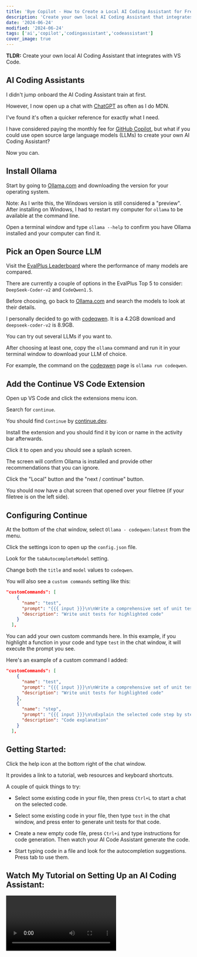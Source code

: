 ---
title: 'Bye Copilot - How to Create a Local AI Coding Assistant for Free'
description: 'Create your own local AI Coding Assistant that integrates with VS Code.'
date: '2024-06-24'
modified: '2024-06-24'
tags: ['ai','copilot','codingassistant','codeassistant']
cover_image: true
---

**TLDR:** Create your own local AI Coding Assistant that integrates with VS Code.

## AI Coding Assistants

I didn't jump onboard the AI Coding Assistant train at first. 

However, I now open up a chat with [ChatGPT](https://chatgpt.com/) as often as I do MDN.

I've found it's often a quicker reference for exactly what I need. 

I have considered paying the monthly fee for [GitHub Copilot](https://github.com/features/copilot), but what if you could use open source large language models (LLMs) to create your own AI Coding Assistant? 

Now you can.

## Install Ollama

Start by going to [Ollama.com](https://ollama.com/) and downloading the version for your operating system. 

Note: As I write this, the Windows version is still considered a "preview". After installing on Windows, I had to restart my computer for `ollama` to be available at the command line.

Open a terminal window and type `ollama --help` to confirm you have Ollama installed and your computer can find it.

## Pick an Open Source LLM 

Visit the [EvalPlus Leaderboard](https://evalplus.github.io/leaderboard.html) where the performance of many models are compared. 

There are currently a couple of options in the EvalPlus Top 5 to consider: `DeepSeek-Coder-v2` and `CodeQwen1.5`. 

Before choosing, go back to [Ollama.com](https://ollama.com/) and search the models to look at their details. 

I personally decided to go with [codeqwen](https://ollama.com/library/codeqwen). It is a 4.2GB download and `deepseek-coder-v2` is 8.9GB.

You can try out several LLMs if you want to.

After choosing at least one, copy the `ollama` command and run it in your terminal window to download your LLM of choice. 

For example, the command on the [codeqwen](https://ollama.com/library/codeqwen) page is `ollama run codeqwen`.

## Add the Continue VS Code Extension 

Open up VS Code and click the extensions menu icon. 

Search for `continue`. 

You should find `Continue` by [continue.dev](https://www.continue.dev/).

Install the extension and you should find it by icon or name in the activity bar afterwards. 
 
Click it to open and you should see a splash screen. 

The screen will confirm Ollama is installed and provide other recommendations that you can ignore. 

Click the "Local" button and the "next / continue" button. 

You should now have a chat screen that opened over your filetree (if your filetree is on the left side).

## Configuring Continue

At the bottom of the chat window, select `Ollama - codeqwen:latest` from the menu. 

Click the settings icon to open up the `config.json` file. 

Look for the `tabAutocompleteModel` setting. 

Change both the `title` and `model` values to `codeqwen`.

You will also see a `custom commands` setting like this:

```json 
"customCommands": [
    {
      "name": "test",
      "prompt": "{{{ input }}}\n\nWrite a comprehensive set of unit tests for the selected code. It should setup, run tests that check for correctness including important edge cases, and teardown. Ensure that the tests are complete and sophisticated. Give the tests just as chat output, don't edit any file.",
      "description": "Write unit tests for highlighted code"
    }
  ],
```
You can add your own custom commands here. In this example, if you highlight a function in your code and type `test` in the chat window, it will execute the prompt you see. 

Here's an example of a custom command I added: 

```json 
"customCommands": [
    {
      "name": "test",
      "prompt": "{{{ input }}}\n\nWrite a comprehensive set of unit tests for the selected code. It should setup, run tests that check for correctness including important edge cases, and teardown. Ensure that the tests are complete and sophisticated. Give the tests just as chat output, don't edit any file.",
      "description": "Write unit tests for highlighted code"
    },
    {
      "name": "step",
      "prompt": "{{{ input }}}\n\nExplain the selected code step by step.",
      "description": "Code explanation"
    }
  ],
```

## Getting Started:

Click the help icon at the bottom right of the chat window. 

It provides a link to a tutorial, web resources and keyboard shortcuts. 

A couple of quick things to try: 

- Select some existing code in your file, then press `Ctrl+L`  to start a chat on the selected code. 

- Select some existing code in your file, then type `test` in the chat window, and press enter to generate unit tests for that code.

- Create a new empty code file, press `Ctrl+i` and type instructions for code generation. Then watch your AI Code Assistant generate the code. 

- Start typing code in a file and look for the autocompletion suggestions. Press tab to use them.


## Watch My Tutorial on Setting Up an AI Coding Assistant:

<Video id="he0_W5iCv-I" />


